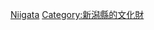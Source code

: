{{日本行政區劃分類導航|重要文化財}}
{{Commonscat|Important Cultural Property of Japan in Niigata prefecture}}

[[Category:日本各都道府縣重要文化財|Niigata]]
[[Category:新潟縣的文化財|Category:新潟縣的文化財]]